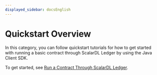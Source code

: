 ```yaml
---
displayed_sidebar: docsEnglish
---
```


# Quickstart Overview

In this category, you can follow quickstart tutorials for how to get started with running a basic contract through ScalarDL Ledger by using the Java Client SDK.

To get started, see [Run a Contract Through ScalarDL Ledger](getting-started.mdx).
